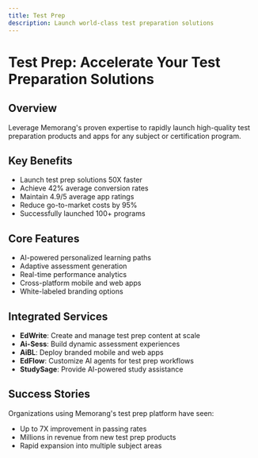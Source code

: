 ```yaml
---
title: Test Prep
description: Launch world-class test preparation solutions
---
```


# Test Prep: Accelerate Your Test Preparation Solutions

## Overview
Leverage Memorang's proven expertise to rapidly launch high-quality test preparation products and apps for any subject or certification program.

## Key Benefits
- Launch test prep solutions 50X faster
- Achieve 42% average conversion rates
- Maintain 4.9/5 average app ratings
- Reduce go-to-market costs by 95%
- Successfully launched 100+ programs

## Core Features
- AI-powered personalized learning paths
- Adaptive assessment generation
- Real-time performance analytics
- Cross-platform mobile and web apps
- White-labeled branding options

## Integrated Services
- **EdWrite**: Create and manage test prep content at scale
- **Ai-Sess**: Build dynamic assessment experiences
- **AiBL**: Deploy branded mobile and web apps
- **EdFlow**: Customize AI agents for test prep workflows
- **StudySage**: Provide AI-powered study assistance

## Success Stories
Organizations using Memorang's test prep platform have seen:
- Up to 7X improvement in passing rates
- Millions in revenue from new test prep products
- Rapid expansion into multiple subject areas
